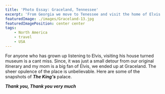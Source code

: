 ```yaml
---
title: 'Photo Essay: Graceland, Tennessee'
excerpt: 'From Georgia we move to Tenessee and visit the home of Elvis Presley. Next on the Photo Series of The USA roadtrip: Graceland'
featuredImage: ./images/Graceland-13.jpg
featuredImagePosition: center center
tags:
    - North America
    - travel
    - USA
---
```


For anyone who has grown up listening to Elvis, visiting his house turned museum is a cant miss. Since, it was just a small detour from our original itinerary and my mom is a big fan of Elvis, we ended up at Graceland. The sheer opulence of the place is unbelievable. Here are some of the snapshots of _**The King's**_ palace.

<ImageGallery relativeDirectory={props.path} />

_**Thank you, Thank you very much**_
